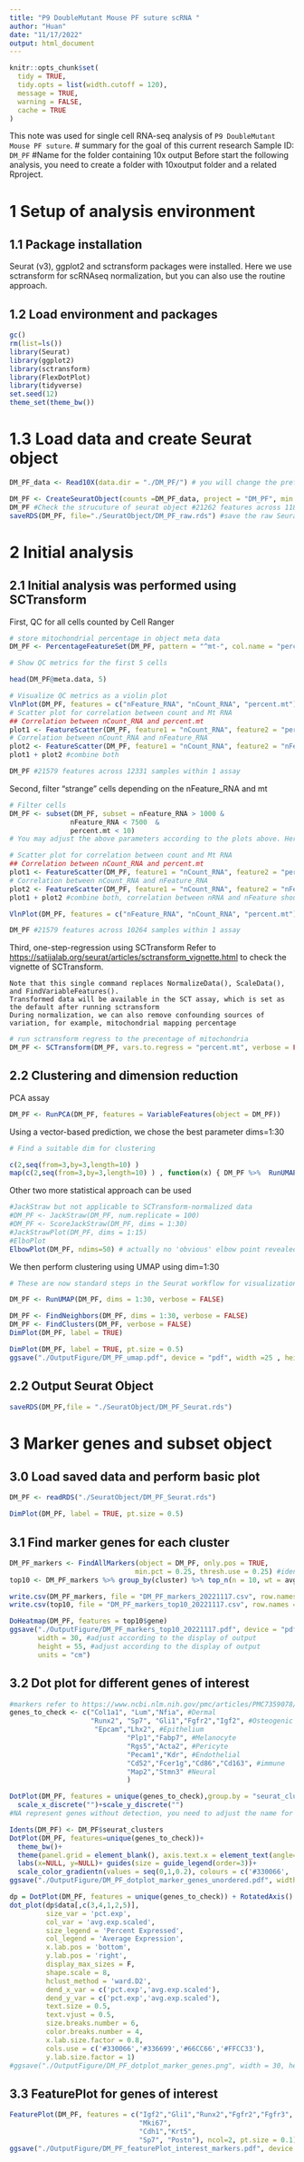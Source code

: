 ```yaml
---
title: "P9 DoubleMutant Mouse PF suture scRNA "
author: "Huan"
date: "11/17/2022"
output: html_document
---
```


```r
knitr::opts_chunk$set(
  tidy = TRUE,
  tidy.opts = list(width.cutoff = 120),
  message = TRUE,
  warning = FALSE,
  cache = TRUE
)
```

This note was used for single cell RNA-seq analysis of `P9 DoubleMutant Mouse PF suture`. # summary for the goal of this current research 
Sample ID: `DM_PF`  #Name for the folder containing 10x output Before start the following analysis, you need to create a folder with 10xoutput folder and a related Rproject.

# 1 Setup of analysis environment

## 1.1 Package installation

Seurat (v3), ggplot2 and sctransform packages were installed. Here we use sctransform for scRNAseq normalization, but you can also use the routine approach.

## 1.2 Load environment and packages

```r
gc()
rm(list=ls())
library(Seurat)
library(ggplot2)
library(sctransform)
library(FlexDotPlot)
library(tidyverse)
set.seed(12)
theme_set(theme_bw())

```

# 1.3 Load data and create Seurat object

```r
DM_PF_data <- Read10X(data.dir = "./DM_PF/") # you will change the prefix, ie., DM_PF_ before data."DM_PF" is the folder containing 10xOutput.


```

```r
DM_PF <- CreateSeuratObject(counts =DM_PF_data, project = "DM_PF", min.cells = 3, min.features = 200)
DM_PF #Check the strucuture of seurat object #21262 features across 11802 samples within 1 assay    
saveRDS(DM_PF, file="./SeuratObject/DM_PF_raw.rds") #save the raw Seurat object with related prefix.
```

# 2 Initial analysis

## 2.1 Initial analysis was performed using SCTransform

First, QC for all cells counted by Cell Ranger

```r

# store mitochondrial percentage in object meta data
DM_PF <- PercentageFeatureSet(DM_PF, pattern = "^mt-", col.name = "percent.mt") # If you are working with Human sample, change ^mt to ^MT.

# Show QC metrics for the first 5 cells

head(DM_PF@meta.data, 5)

# Visualize QC metrics as a violin plot
VlnPlot(DM_PF, features = c("nFeature_RNA", "nCount_RNA", "percent.mt"), ncol = 3)
# Scatter plot for correlation between count and Mt RNA
## Correlation between nCount_RNA and percent.mt
plot1 <- FeatureScatter(DM_PF, feature1 = "nCount_RNA", feature2 = "percent.mt")
# Correlation between nCount_RNA and nFeature_RNA
plot2 <- FeatureScatter(DM_PF, feature1 = "nCount_RNA", feature2 = "nFeature_RNA")
plot1 + plot2 #combine both

DM_PF #21579 features across 12331 samples within 1 assay   
```

Second, filter "strange" cells depending on the nFeature_RNA and mt

```r
# Filter cells
DM_PF <- subset(DM_PF, subset = nFeature_RNA > 1000 & 
               nFeature_RNA < 7500  &
               percent.mt < 10)
# You may adjust the above parameters according to the plots above. Here we want to remove cells with nFeature_RNA>1000 and less than 7500, mt%<10

# Scatter plot for correlation between count and Mt RNA
## Correlation between nCount_RNA and percent.mt
plot1 <- FeatureScatter(DM_PF, feature1 = "nCount_RNA", feature2 = "percent.mt")
# Correlation between nCount_RNA and nFeature_RNA
plot2 <- FeatureScatter(DM_PF, feature1 = "nCount_RNA", feature2 = "nFeature_RNA")
plot1 + plot2 #combine both, correlation between nRNA and nFeature should be more than 0.9

VlnPlot(DM_PF, features = c("nFeature_RNA", "nCount_RNA", "percent.mt"), ncol = 3)

DM_PF #21579 features across 10264 samples within 1 assay  
```

Third, one-step-regression using SCTransform Refer to <https://satijalab.org/seurat/articles/sctransform_vignette.html> to check the vignette of SCTransform.

    Note that this single command replaces NormalizeData(), ScaleData(), and FindVariableFeatures().
    Transformed data will be available in the SCT assay, which is set as the default after running sctransform
    During normalization, we can also remove confounding sources of variation, for example, mitochondrial mapping percentage

```r
# run sctransform regress to the precentage of mitochondria
DM_PF <- SCTransform(DM_PF, vars.to.regress = "percent.mt", verbose = FALSE)
```

## 2.2 Clustering and dimension reduction

PCA assay

```r
DM_PF <- RunPCA(DM_PF, features = VariableFeatures(object = DM_PF))

```

Using a vector-based prediction, we chose the best parameter dims=1:30

```r
# Find a suitable dim for clustering

c(2,seq(from=3,by=3,length=10) )
map(c(2,seq(from=3,by=3,length=10) ) , function(x) { DM_PF %>%  RunUMAP(n.neighbors = 50,n.epochs=105,dims = 1:x) %>% DimPlot()}) %>% cowplot::plot_grid(plotlist = .) # dims= 1:30 works best depending on the "distance"

```

Other two more statistical approach can be used

```r
#JackStraw but not applicable to SCTransform-normalized data
#DM_PF <- JackStraw(DM_PF, num.replicate = 100)
#DM_PF <- ScoreJackStraw(DM_PF, dims = 1:30)
#JackStrawPlot(DM_PF, dims = 1:15)
#ElboPlot
ElbowPlot(DM_PF, ndims=50) # actually no 'obvious' elbow point revealed on the graph, so we go ahead with 1:30 dim
```

We then perform clustering using UMAP using dim=1:30

```r
# These are now standard steps in the Seurat workflow for visualization and clustering

DM_PF <- RunUMAP(DM_PF, dims = 1:30, verbose = FALSE)

DM_PF <- FindNeighbors(DM_PF, dims = 1:30, verbose = FALSE)
DM_PF <- FindClusters(DM_PF, verbose = FALSE)
DimPlot(DM_PF, label = TRUE)


```

```r
DimPlot(DM_PF, label = TRUE, pt.size = 0.5)
ggsave("./OutputFigure/DM_PF_umap.pdf", device = "pdf", width =25 , height =22, units = "cm")
```
## 2.2 Output Seurat Object 
```r
saveRDS(DM_PF,file = "./SeuratObject/DM_PF_Seurat.rds")
```

# 3 Marker genes and subset object

## 3.0 Load saved data and perform basic plot

```r
DM_PF <- readRDS("./SeuratObject/DM_PF_Seurat.rds")

```

```r
DimPlot(DM_PF, label = TRUE, pt.size = 0.5)

```

## 3.1 Find marker genes for each cluster

```r
DM_PF_markers <- FindAllMarkers(object = DM_PF, only.pos = TRUE, 
                               min.pct = 0.25, thresh.use = 0.25) #identify positive marker genes 
top10 <- DM_PF_markers %>% group_by(cluster) %>% top_n(n = 10, wt = avg_log2FC)

write.csv(DM_PF_markers, file = "DM_PF_markers_20221117.csv", row.names = FALSE) #adjust name accordingly
write.csv(top10, file = "DM_PF_markers_top10_20221117.csv", row.names = FALSE) #adjust name accordingly
```

```r
DoHeatmap(DM_PF, features = top10$gene)
ggsave("./OutputFigure/DM_PF_markers_top10_20221117.pdf", device = "pdf",#adjust filename accordingly
       width = 30, #adjust according to the display of output
       height = 55, #adjust according to the display of output
       units = "cm")

```

## 3.2 Dot plot for different genes of interest
```r
#markers refer to https://www.ncbi.nlm.nih.gov/pmc/articles/PMC7359078/
genes_to_check <- c("Col1a1", "Lum","Nfia", #Dermal
					"Runx2", "Sp7", "Gli1","Fgfr2","Igf2", #Osteogenic
                     "Epcam","Lhx2", #Epithelium
                             "Plp1","Fabp7", #Melanocyte
                             "Rgs5","Acta2", #Pericyte
                             "Pecam1","Kdr", #Endothelial
                             "Cd52","Fcer1g","Cd86","Cd163", #immune
                             "Map2","Stmn3" #Neural
                             )
```


```r
DotPlot(DM_PF, features = unique(genes_to_check),group.by = "seurat_clusters")+RotatedAxis()+
  scale_x_discrete("")+scale_y_discrete("")
#NA represent genes without detection, you need to adjust the name for genes of interest above
```
```r
Idents(DM_PF) <- DM_PF$seurat_clusters
DotPlot(DM_PF, features=unique(genes_to_check))+
  theme_bw()+
  theme(panel.grid = element_blank(), axis.text.x = element_text(angle=45,hjust = 0.5, vjust = 0.5))+
  labs(x=NULL, y=NULL)+ guides(size = guide_legend(order=3))+
  scale_color_gradientn(values = seq(0,1,0.2), colours = c('#330066', '#336699','#66CC66','#FFCC33'))
ggsave("./OutputFigure/DM_PF_dotplot_marker_genes_unordered.pdf", width = 20, height =15,units = "cm")
```

```r

dp = DotPlot(DM_PF, features = unique(genes_to_check)) + RotatedAxis()
dot_plot(dp$data[,c(3,4,1,2,5)],
         size_var = 'pct.exp',
         col_var = 'avg.exp.scaled',
         size_legend = 'Percent Expressed',
         col_legend = 'Average Expression',
         x.lab.pos = 'bottom',
         y.lab.pos = 'right',
         display_max_sizes = F,
         shape.scale = 8,
         hclust_method = 'ward.D2',
         dend_x_var = c('pct.exp','avg.exp.scaled'),
         dend_y_var = c('pct.exp','avg.exp.scaled'),
         text.size = 0.5,
         text.vjust = 0.5,
         size.breaks.number = 6,
         color.breaks.number = 4,
         x.lab.size.factor = 0.8,
         cols.use = c('#330066','#336699','#66CC66','#FFCC33'),
         y.lab.size.factor = 1)
#ggsave("./OutputFigure/DM_PF_dotplot_marker_genes.png", width = 30, height =40) # this is not working, you may right click the figure and save as another png file.
```

## 3.3 FeaturePlot for genes of interest
```r
FeaturePlot(DM_PF, features = c("Igf2","Gli1","Runx2","Fgfr2","Fgfr3",
                                "Mki67",
                                "Cdh1","Krt5",
                                "Sp7", "Postn"), ncol=2, pt.size = 0.1)
ggsave("./OutputFigure/DM_PF_featurePlot_interest_markers.pdf", device = "pdf", width = 20, height =30, units = "cm")
```
